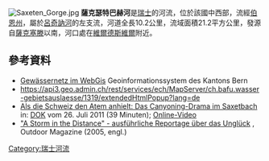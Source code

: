 {{Coord|46.65957|N|7.86741|E|display=title}}
[[Image:Saxeten_Gorge.jpg|right]]
'''薩克瑟特巴赫河'''是[[瑞士|瑞士]]的河流，位於該國中西部，流經[[伯恩州|伯恩州]]，屬於[[呂奇訥河|呂奇訥河]]的左支流，河道全長10.2公里，流域面積21.2平方公里，發源自[[薩克塞滕|薩克塞滕]]以南，河口處在[[維爾德斯維爾|維爾德斯維爾]]附近。

==參考資料==
* [https://www.map.apps.be.ch/pub/synserver?project=a42pub_gn5&userprofile=geo&language=de Gewässernetz im WebGis] {{Wayback|url=https://www.map.apps.be.ch/pub/synserver?project=a42pub_gn5&userprofile=geo&language=de |date=20210112032057 }} Geoinformationssystem des Kantons Bern
* https://api3.geo.admin.ch/rest/services/ech/MapServer/ch.bafu.wasser-gebietsauslaesse/1319/extendedHtmlPopup?lang=de {{Wayback|url=https://api3.geo.admin.ch/rest/services/ech/MapServer/ch.bafu.wasser-gebietsauslaesse/1319/extendedHtmlPopup?lang=de |date=20171018191427 }}
* [http://www.sendungen.sf.tv/katastrophen/Sendungen/DOK-Katastrophen/Archiv/Das-Canyoning-Drama-vom-26.07.2011 Als die Schweiz den Atem anhielt: Das Canyoning-Drama im Saxetbach] {{Wayback|url=http://www.sendungen.sf.tv/katastrophen/Sendungen/DOK-Katastrophen/Archiv/Das-Canyoning-Drama-vom-26.07.2011 |date=20140104075831 }} in: [[DOK_(Fernsehsendung)|DOK]] vom 26. Juli 2011 (39 Minuten); [http://www.srf.ch/player/tv/dok-katastrophen/video/als-die-schweiz-den-atem-anhielt-das-canyoning-drama-im-saxetbach?id=08360720-5b93-4267-87cd-f2a4f9da8e1d Online-Video] {{Wayback|url=http://www.srf.ch/player/tv/dok-katastrophen/video/als-die-schweiz-den-atem-anhielt-das-canyoning-drama-im-saxetbach?id=08360720-5b93-4267-87cd-f2a4f9da8e1d |date=20140104124213 }}
* [http://www.outsideonline.com/outdoor-adventure/caving-and-canyoneering/A-Storm-in-the-Distance.html "A Storm in the Distance" - ausführliche Reportage über das Unglück] {{Wayback|url=http://www.outsideonline.com/outdoor-adventure/caving-and-canyoneering/A-Storm-in-the-Distance.html |date=20140809161457 }}, Outdoor Magazine (2005, engl.)

{{Switzerland-geo-stub}}
[[Category:瑞士河流|Category:瑞士河流]]